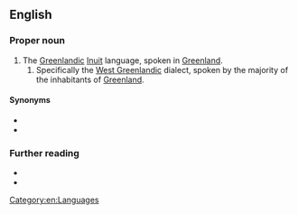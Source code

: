 {{also|kalaallisut}}
==English==
{{wikipedia}}

===Proper noun===
{{en-prop}}

# The [[Greenlandic]] [[Inuit]] language, spoken in [[Greenland]].
## Specifically the [[West Greenlandic]] dialect, spoken by the majority of the inhabitants of [[Greenland]].

====Synonyms====
* {{l|en|Greenlandic}}
* {{l|en|Greenlandish}}

===Further reading===
* {{ISO 639|ref=1|kl||kal}}
* {{ethnologue|kal|lang=Greenlandic}}

[[Category:en:Languages]]